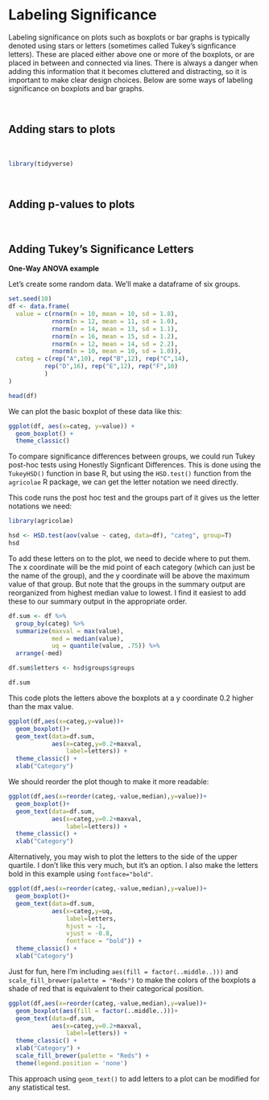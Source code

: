 # Labeling Significance

Labeling significance on plots such as boxplots or bar graphs is typically denoted using stars or letters (sometimes called Tukey's signficance letters). These are placed either above one or more of the boxplots, or are placed in between and connected via lines. There is always a danger when adding this information that it becomes cluttered and distracting, so it is important to make clear design choices. Below are some ways of labeling significance on boxplots and bar graphs.

<br>

## Adding stars to plots

<br>

```r
library(tidyverse)

```

<br>

## Adding p-values to plots

<br>

## Adding Tukey's Significance Letters

**One-Way ANOVA example**

Let's create some random data. We'll make a dataframe of six groups.

```r
set.seed(10)
df <- data.frame(
  value = c(rnorm(n = 10, mean = 10, sd = 1.8),
            rnorm(n = 12, mean = 11, sd = 1.0),
            rnorm(n = 14, mean = 13, sd = 1.1),
            rnorm(n = 16, mean = 15, sd = 1.2),
            rnorm(n = 12, mean = 14, sd = 2.2),
            rnorm(n = 10, mean = 10, sd = 1.0)),
  categ = c(rep("A",10), rep("B",12), rep("C",14), 
          rep("D",16), rep("E",12), rep("F",10)
          )
)

head(df)
```

We can plot the basic boxplot of these data like this:

```r
ggplot(df, aes(x=categ, y=value)) +
  geom_boxplot() +
  theme_classic()
```

To compare significance differences between groups, we could run Tukey post-hoc tests using Honestly Signficant Differences. This is done using the `TukeyHSD()` function in base R, but using the `HSD.test()` function from the `agricolae` R package, we can get the letter notation we need directly.

This code runs the post hoc test and the groups part of it gives us the letter notations we need:

```r
library(agricolae)

hsd <- HSD.test(aov(value ~ categ, data=df), "categ", group=T)
hsd

```

To add these letters on to the plot, we need to decide where to put them. The x coordinate will be the mid point of each category (which can just be the name of the group), and the y coordinate will be above the maximum value of that group. But note that the groups in the summary output are reorganized from highest median value to lowest. I find it easiest to add these to our summary output in the appropriate order.

```r
df.sum <- df %>% 
  group_by(categ) %>% 
  summarize(maxval = max(value), 
            med = median(value),
            uq = quantile(value, .75)) %>% 
  arrange(-med)

df.sum$letters <- hsd$groups$groups

df.sum

```

This code plots the letters above the boxplots at a y coordinate 0.2 higher than the max value.

```r
ggplot(df,aes(x=categ,y=value))+
  geom_boxplot()+
  geom_text(data=df.sum,
            aes(x=categ,y=0.2+maxval,
                label=letters)) +
  theme_classic() +
  xlab("Category")
```

We should reorder the plot though to make it more readable:

```r
ggplot(df,aes(x=reorder(categ,-value,median),y=value))+
  geom_boxplot()+
  geom_text(data=df.sum,
            aes(x=categ,y=0.2+maxval,
                label=letters)) +
  theme_classic() +
  xlab("Category")
```

Alternatively, you may wish to plot the letters to the side of the upper quartile. I don't like this very much, but it's an option. I also make the letters bold in this example using `fontface="bold"`.

```r
ggplot(df,aes(x=reorder(categ,-value,median),y=value))+
  geom_boxplot()+
  geom_text(data=df.sum,
            aes(x=categ,y=uq,
                label=letters,
                hjust = -1, 
                vjust = -0.8, 
                fontface = "bold")) +
  theme_classic() +
  xlab("Category")

```

Just for fun, here I'm including `aes(fill = factor(..middle..)))` and `scale_fill_brewer(palette = "Reds")` to make the colors of the boxplots a shade of red that is equivalent to their categorical position.

```r
ggplot(df,aes(x=reorder(categ,-value,median),y=value))+
  geom_boxplot(aes(fill = factor(..middle..)))+
  geom_text(data=df.sum,
            aes(x=categ,y=0.2+maxval,
                label=letters)) +
  theme_classic() +
  xlab("Category") +
  scale_fill_brewer(palette = "Reds") +
  theme(legend.position = 'none')

```

This approach using `geom_text()` to add letters to a plot can be modified for any statistical test.

<br>
